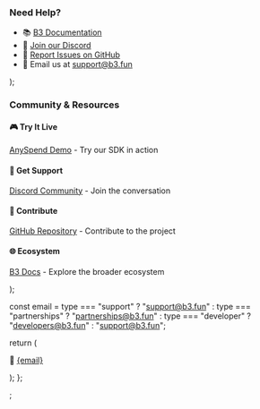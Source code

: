 
  <div>
    <h3>Need Help?</h3>
    <ul>
      <li>
        📚 <a href="https://docs.b3.fun">B3 Documentation</a>
      </li>
      <li>
        💬 <a href="https://discord.gg/b3dotfun">Join our Discord</a>
      </li>
      <li>
        🐛 <a href="https://github.com/b3-fun/b3/issues">Report Issues on GitHub</a>
      </li>
      <li>
        📧 Email us at <a href="mailto:support@b3.fun">support@b3.fun</a>
      </li>
    </ul>
  </div>
);

  <div>
    <h3>Community & Resources</h3>
    <div style={{ display: "grid", gridTemplateColumns: "1fr 1fr", gap: "1rem" }}>
      <div>
        <h4>🎮 Try It Live</h4>
        <p>
          <a href="https://anyspend.com">AnySpend Demo</a> - Try our SDK in action
        </p>
      </div>
      <div>
        <h4>💬 Get Support</h4>
        <p>
          <a href="https://discord.gg/b3dotfun">Discord Community</a> - Join the conversation
        </p>
      </div>
      <div>
        <h4>🔧 Contribute</h4>
        <p>
          <a href="https://github.com/b3-fun/b3">GitHub Repository</a> - Contribute to the project
        </p>
      </div>
      <div>
        <h4>🌐 Ecosystem</h4>
        <p>
          <a href="https://docs.b3.fun">B3 Docs</a> - Explore the broader ecosystem
        </p>
      </div>
    </div>
  </div>
);

  const email =
    type === "support"
      ? "support@b3.fun"
      : type === "partnerships"
        ? "partnerships@b3.fun"
        : type === "developer"
          ? "developers@b3.fun"
          : "support@b3.fun";

return (

<div>
  <p>
    📧 <a href={`mailto:${email}`}>{email}</a>
  </p>
</div>
); };

;
